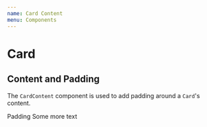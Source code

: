 ```yaml
---
name: Card Content
menu: Components
---
```



# Card

## Content and Padding

The `CardContent` component is used to add padding around a `Card`'s content.

<Playground>
  <Card>
    <CardContent>
      <Text fontSize="medium">Padding</Text>
      <Text fontSize="small" mode="subdued">
        Some more text
      </Text>
    </CardContent>
  </Card>
</Playground>
